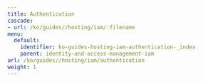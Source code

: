 ---
title: Authentication
cascade:
- url: /ko/guides//hosting/iam/:filename
menu:
  default:
    identifier: ko-guides-hosting-iam-authentication-_index
    parent: identity-and-access-management-iam
url: /ko/guides//hosting/iam/authentication
weight: 1
---

